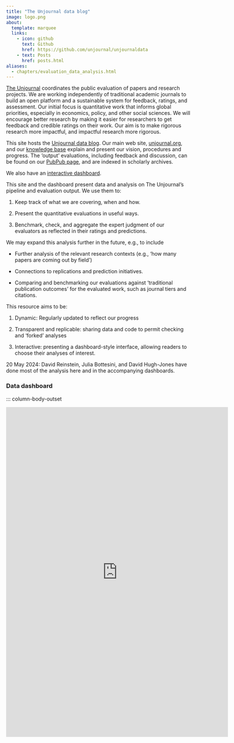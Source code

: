 ```yaml
---
title: "The Unjournal data blog"
image: logo.png
about:
  template: marquee
  links:
    - icon: github
      text: Github
      href: https://github.com/unjournal/unjournaldata
    - text: Posts
      href: posts.html 
aliases: 
  - chapters/evaluation_data_analysis.html
---
```


[The Unjournal](https://www.unjournal.org) coordinates the public evaluation of 
papers and research projects. We are working independently of traditional academic 
journals to build an open platform and a sustainable system for feedback, ratings, 
and assessment. Our initial focus is quantitative work that informs global priorities, 
especially in economics, policy, and other social sciences. We will encourage better 
research by making it easier for researchers to get feedback and credible ratings on 
their work. Our aim is to make rigorous research more impactful, and impactful 
research more rigorous.

This site hosts the [Unjournal data blog](posts.html). Our main web site,
[unjournal.org](https://www.unjournal.org), and
our [knowledge base](https://globalimpact.gitbook.io/the-unjournal-project-and-communication-space)
explain and present our vision, procedures and progress. The 'output' evaluations, 
including feedback and discussion, can be found on our 
[PubPub page](https://unjournal.pubpub.org/), and are indexed in scholarly archives.

We also have an [interactive dashboard](https://unjournal.shinyapps.io/uj-dashboard/).

This site and the dashboard present data and analysis on The Unjournal's 
pipeline and evaluation output. We use them to:

1. Keep track of what we are covering, when and how.

2. Present the quantitative evaluations in useful ways.

3. Benchmark, check, and aggregate the expert judgment of our evaluators 
   as reflected in their ratings and predictions.


We may expand this analysis further in the future, e.g., to include 

- Further analysis of the relevant research contexts (e.g., 'how many papers are 
  coming out by field')

- Connections to replications and prediction initiatives.

- Comparing and benchmarking our evaluations against 
  'traditional publication outcomes' for the evaluated work, such as journal tiers
  and citations.


This resource aims to be:

1. Dynamic: Regularly updated to reflect our progress

2. Transparent and replicable: sharing data and code to permit checking and 'forked' analyses

3. Interactive: presenting a dashboard-style interface, allowing readers to choose their analyses of interest.


20 May 2024: David Reinstein, Julia Bottesini, and David Hugh-Jones have done most of the analysis 
here and in the accompanying dashboards.


### Data dashboard {-}

::: column-body-outset

```{=html}

<iframe height="900" width="120%" frameborder="no" src="https://unjournal.shinyapps.io/uj-dashboard/"> </iframe>


```